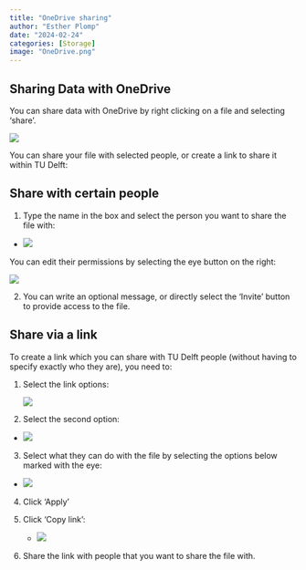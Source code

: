 ```yaml
---
title: "OneDrive sharing"
author: "Esther Plomp"
date: "2024-02-24"
categories: [Storage]
image: "OneDrive.png"
---
```


## Sharing Data with OneDrive

You can share data with OneDrive by right clicking on a file and selecting 'share'.

![](1-share.jpg)

You can share your file with selected people, or create a link to share it within TU Delft:

## Share with certain people

1.  Type the name in the box and select the person you want to share the file with:

-   ![](1-share-people.jpg)

You can edit their permissions by selecting the eye button on the right:

![](1-share-people-options.jpg){fig-alt="OneDrive share window where the access options are available: can edit, can view, can't download."}

2.  You can write an optional message, or directly select the 'Invite' button to provide access to the file.

## Share via a link

To create a link which you can share with TU Delft people (without having to specify exactly who they are), you need to:

1.  Select the link options:

    ![](2-share-link.jpg){fig-alt="OneDrive sharing window with the link settings selected"}

2.  Select the second option:

-   ![](2-share-link-tud.jpg)

3.  Select what they can do with the file by selecting the options below marked with the eye:

-   ![](2-share-link-tud-options.jpg)

4.  Click 'Apply'

5.  Click 'Copy link':

    -   ![](2-share-link-tud-copy.jpg)

6.  Share the link with people that you want to share the file with.
